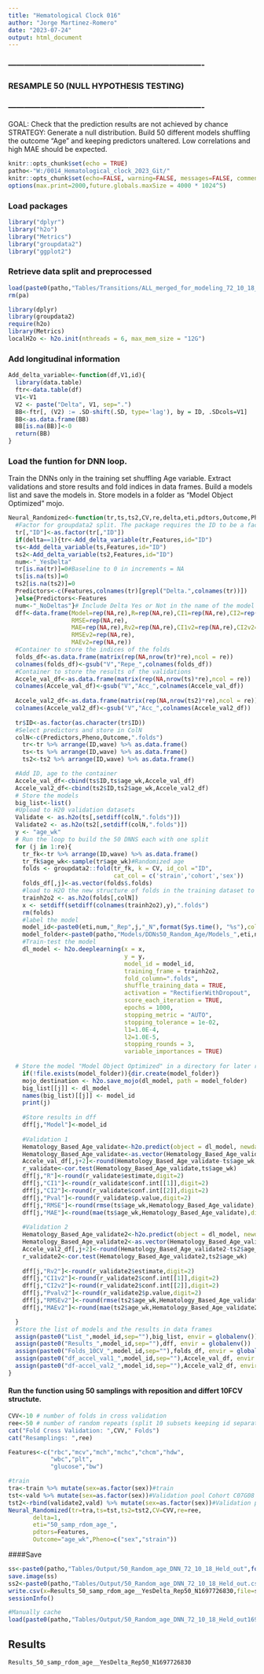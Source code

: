 ```yaml
---
title: "Hematological Clock 016"
author: "Jorge Martinez-Romero"
date: "2023-07-24"
output: html_document
---
```

  
### -------------------------------------------------------------------------
### RESAMPLE 50 (NULL HYPOTHESIS TESTING)
### -------------------------------------------------------------------------

GOAL: Check that the prediction results are not achieved by chance
STRATEGY: Generate a null distribution. Build 50 different models shuffling the outcome "Age" and keeping predictors unaltered. Low correlations and high MAE should be expected.

```r
knitr::opts_chunk$set(echo = TRUE)
patho<-"W:/0014_Hematological_clock_2023_Git/"
knitr::opts_chunk$set(echo=FALSE, warning=FALSE, messages=FALSE, comment = NA, root.dir = patho, fig.pos = 'H')
options(max.print=2000,future.globals.maxSize = 4000 * 1024^5)

```


### Load packages
```r
library("dplyr")
library("h2o")
library("Metrics")
library("groupdata2")
library("ggplot2")
```


### Retrieve data split and preprocessed
```r
load(paste0(patho,"Tables/Transitions/ALL_merged_for_modeling_72_10_18_.Rdata",sep=""))
rm(pa)
```


```r
library(dplyr)
library(groupdata2)
require(h2o)
library(Metrics)
localH2o <- h2o.init(nthreads = 6, max_mem_size = "12G")
```

### Add longitudinal information
```r
Add_delta_variable<-function(df,V1,id){
  library(data.table)
  ftr<-data.table(df)
  V1<-V1
  V2 <- paste("Delta", V1, sep=".")
  BB<-ftr[, (V2) := .SD-shift(.SD, type='lag'), by = ID, .SDcols=V1]
  BB<-as.data.frame(BB)
  BB[is.na(BB)]<-0
  return(BB)
}
```

### Load the funtion for DNN loop. 
Train the DNNs only in the training set shuffling Age variable. 
Extract validations and store results and fold indices in data frames.
Build a models list and save the models in.
Store models in a folder as "Model Object Optimized" mojo.

```r
Neural_Randomized<-function(tr,ts,ts2,CV,re,delta,eti,pdtors,Outcome,Pheno){
  #Factor for groupdata2 split. The package requires the ID to be a factor 
  tr[,"ID"]<-as.factor(tr[,"ID"])
  if(delta==1){tr<-Add_delta_variable(tr,Features,id="ID")
  ts<-Add_delta_variable(ts,Features,id="ID")
  ts2<-Add_delta_variable(ts2,Features,id="ID")
  num<-"_YesDelta"
  tr[is.na(tr)]=0#Baseline to 0 in increments = NA
  ts[is.na(ts)]=0
  ts2[is.na(ts2)]=0
  Predictors<-c(Features,colnames(tr)[grepl("Delta.",colnames(tr))])
  }else{Predictors<-Features
  num<-"_NoDeltas"}# Include Delta Yes or Not in the name of the model
  dff<-data.frame(Model=rep(NA,re),R=rep(NA,re),CI1=rep(NA,re),CI2=rep(NA,re),Pval=rep(NA,re),
                  RMSE=rep(NA,re),
                  MAE=rep(NA,re),Rv2=rep(NA,re),CI1v2=rep(NA,re),CI2v2=rep(NA,re),Pvalv2=rep(NA,re),
                  RMSEv2=rep(NA,re),
                  MAEv2=rep(NA,re))
  #Container to store the indices of the folds
  folds_df<-as.data.frame(matrix(rep(NA,nrow(tr)*re),ncol = re))
  colnames(folds_df)<-gsub("V","Repe_",colnames(folds_df)) 
  #Container to store the results of the validations
  Accele_val_df<-as.data.frame(matrix(rep(NA,nrow(ts)*re),ncol = re))
  colnames(Accele_val_df)<-gsub("V","Acc_",colnames(Accele_val_df)) 
  
  Accele_val2_df<-as.data.frame(matrix(rep(NA,nrow(ts2)*re),ncol = re))
  colnames(Accele_val2_df)<-gsub("V","Acc_",colnames(Accele_val2_df)) 
  
  tr$ID<-as.factor(as.character(tr$ID))
  #Select predictors and store in ColN
  colN<-c(Predictors,Pheno,Outcome,".folds")
    tr<-tr %>% arrange(ID,wave) %>% as.data.frame()
    ts<-ts %>% arrange(ID,wave) %>% as.data.frame()
    ts2<-ts2 %>% arrange(ID,wave) %>% as.data.frame()

  #Add ID, age to the container
  Accele_val_df<-cbind(ts$ID,ts$age_wk,Accele_val_df)
  Accele_val2_df<-cbind(ts2$ID,ts2$age_wk,Accele_val2_df)
  # Store the models
  big_list<-list() 
  #Upload to H20 validation datasets
  Validate <- as.h2o(ts[,setdiff(colN,".folds")])
  Validate2 <- as.h2o(ts2[,setdiff(colN,".folds")])
  y <- "age_wk"
  # Run the loop to build the 50 DNNS each with one split
  for (j in 1:re){
    tr_fk<-tr %>% arrange(ID,wave) %>% as.data.frame()
    tr_fk$age_wk<-sample(tr$age_wk)#Randomized age
    folds <- groupdata2::fold(tr_fk, k = CV, id_col ="ID",
                              cat_col = c('strain','cohort','sex'))
    folds_df[,j]<-as.vector(folds$.folds)
    #load to H2O the new structure of folds in the training dataset to perform 10FCV
    trainh2o2 <- as.h2o(folds[,colN])
    x <- setdiff(setdiff(colnames(trainh2o2),y),".folds") 
    rm(folds)
    #label the model
    model_id<-paste0(eti,num,"_Rep",j,"_N",format(Sys.time(), "%s"),collapse = "_")
    model_folder<-paste0(patho,"Models/DDNs50_Random_Age/Models_",eti,num,collapse = "_")
    #Train-test the model
    dl_model <- h2o.deeplearning(x = x,
                                 y = y,
                                 model_id = model_id,
                                 training_frame = trainh2o2,
                                 fold_column=".folds",  
                                 shuffle_training_data = TRUE,
                                 activation = "RectifierWithDropout",
                                 score_each_iteration = TRUE,
                                 epochs = 1000,
                                 stopping_metric = "AUTO",
                                 stopping_tolerance = 1e-02,
                                 l1=1.0E-4,
                                 l2=1.0E-5,
                                 stopping_rounds = 3,
                                 variable_importances = TRUE)
 
  # Store the model "Model Object Optimized" in a directory for later retrieval if required
    if(!file.exists(model_folder)){dir.create(model_folder)}
    mojo_destination <- h2o.save_mojo(dl_model, path = model_folder)
    big_list[[j]] <- dl_model
    names(big_list)[[j]] <- model_id
    print(j)
    
    #Store results in dff
    dff[j,"Model"]<-model_id
    
    #Validation 1
    Hematology_Based_Age_validate<-h2o.predict(object = dl_model, newdata =Validate)
    Hematology_Based_Age_validate<-as.vector(Hematology_Based_Age_validate)
    Accele_val_df[,j+2]<-round(Hematology_Based_Age_validate-ts$age_wk,digits=2)
    r_validate<-cor.test(Hematology_Based_Age_validate,ts$age_wk)
    dff[j,"R"]<-round(r_validate$estimate,digit=2)
    dff[j,"CI1"]<-round(r_validate$conf.int[[1]],digit=2)
    dff[j,"CI2"]<-round(r_validate$conf.int[[2]],digit=2)
    dff[j,"Pval"]<-round(r_validate$p.value,digit=2)
    dff[j,"RMSE"]<-round(rmse(ts$age_wk,Hematology_Based_Age_validate),digit=2)
    dff[j,"MAE"]<-round(mae(ts$age_wk,Hematology_Based_Age_validate),digit=2)
    
    #Validation 2
    Hematology_Based_Age_validate2<-h2o.predict(object = dl_model, newdata =Validate2)
    Hematology_Based_Age_validate2<-as.vector(Hematology_Based_Age_validate2)
    Accele_val2_df[,j+2]<-round(Hematology_Based_Age_validate2-ts2$age_wk,digits=2)
    r_validate2<-cor.test(Hematology_Based_Age_validate2,ts2$age_wk)
    
    dff[j,"Rv2"]<-round(r_validate2$estimate,digit=2)
    dff[j,"CI1v2"]<-round(r_validate2$conf.int[[1]],digit=2)
    dff[j,"CI2v2"]<-round(r_validate2$conf.int[[2]],digit=2)
    dff[j,"Pvalv2"]<-round(r_validate2$p.value,digit=2)
    dff[j,"RMSEv2"]<-round(rmse(ts2$age_wk,Hematology_Based_Age_validate2),digit=2)
    dff[j,"MAEv2"]<-round(mae(ts2$age_wk,Hematology_Based_Age_validate2),digit=2)

  }
  #Store the list of models and the results in data frames
  assign(paste0("List_",model_id,sep=""),big_list, envir = globalenv())
  assign(paste0("Results_",model_id,sep=""),dff, envir = globalenv())
  assign(paste0("Folds_10CV_",model_id,sep=""),folds_df, envir = globalenv())
  assign(paste0("df_accel_val1_",model_id,sep=""),Accele_val_df, envir = globalenv())
  assign(paste0("df-accel_val2_",model_id,sep=""),Accele_val2_df, envir = globalenv())
}
```

#### Run the function using 50 samplings with reposition and differt 10FCV structute.
```r
CVV<-10 # number of folds in cross validation
ree<-50 # number of random repeats (split 10 subsets keeping id separated and balanced across groups
cat("Fold Cross Validation: ",CVV," Folds")
cat("Resamplings: ",ree)

Features<-c("rbc","mcv","mch","mchc","chcm","hdw",    
            "wbc","plt",
            "glucose","bw")
```


```r
#train
tra<-train %>% mutate(sex=as.factor(sex))#train
tst<-vald %>% mutate(sex=as.factor(sex))#Validation pool Cohort C07G08
tst2<-rbind(validate2,vald) %>% mutate(sex=as.factor(sex))#Validation pool of cohorts
Neural_Randomized(tr=tra,ts=tst,ts2=tst2,CV=CVV,re=ree,
       delta=1,
       eti="50_samp_rdom_age_",
       pdtors=Features,
       Outcome="age_wk",Pheno=c("sex","strain"))
```

####Save
```r
ss<-paste0(patho,"Tables/Output/50_Random_age_DNN_72_10_18_Held_out",format(Sys.time(), "%s"),".RData")
save.image(ss)
ss2<-paste0(patho,"Tables/Output/50_Random_age_DNN_72_10_18_Held_out.csv",sep="")
write.csv(x=Results_50_samp_rdom_age__YesDelta_Rep50_N1697726830,file=ss2)
sessionInfo()
```

```r
#Manually cache
load(paste0(patho,"Tables/Output/50_Random_age_DNN_72_10_18_Held_out1697726879.RData",sep=""))

```
## Results
```r
Results_50_samp_rdom_age__YesDelta_Rep50_N1697726830
```




